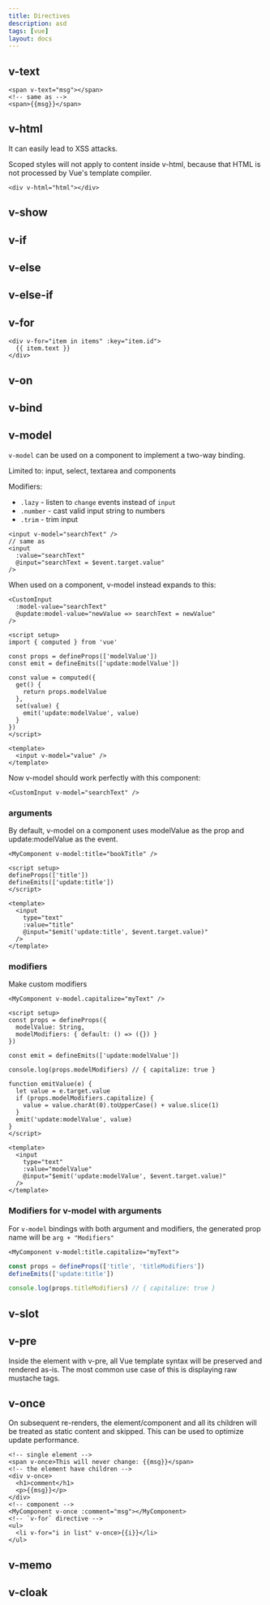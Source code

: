 ```yaml
---
title: Directives
description: asd
tags: [vue]
layout: docs
---
```


## v-text

```vue
<span v-text="msg"></span>
<!-- same as -->
<span>{{msg}}</span>
```

## v-html

It can easily lead to XSS attacks.

Scoped styles will not apply to content inside v-html, because that HTML is not processed by Vue's template compiler.

```vue
<div v-html="html"></div>
```

## v-show

## v-if

## v-else

## v-else-if

## v-for

```vue
<div v-for="item in items" :key="item.id">
  {{ item.text }}
</div>
```

## v-on

## v-bind

## v-model

`v-model` can be used on a component to implement a two-way binding.

Limited to: input, select, textarea and components

Modifiers: 

- `.lazy` - listen to `change` events instead of `input`
- `.number` - cast valid input string to numbers
- `.trim` - trim input

```vue
<input v-model="searchText" />
// same as
<input
  :value="searchText"
  @input="searchText = $event.target.value"
/>
```

When used on a component, v-model instead expands to this:

```vue
<CustomInput
  :model-value="searchText"
  @update:model-value="newValue => searchText = newValue"
/>
```

```vue title="CustomInput.vue"
<script setup>
import { computed } from 'vue'

const props = defineProps(['modelValue'])
const emit = defineEmits(['update:modelValue'])

const value = computed({
  get() {
    return props.modelValue
  },
  set(value) {
    emit('update:modelValue', value)
  }
})
</script>

<template>
  <input v-model="value" />
</template>
```
Now v-model should work perfectly with this component:

```vue
<CustomInput v-model="searchText" />
```

### arguments

By default, v-model on a component uses modelValue as the prop and update:modelValue as the event.

```vue
<MyComponent v-model:title="bookTitle" />
```

```vue title="MyComponent.vue"
<script setup>
defineProps(['title'])
defineEmits(['update:title'])
</script>

<template>
  <input
    type="text"
    :value="title"
    @input="$emit('update:title', $event.target.value)"
  />
</template>
```

### modifiers

Make custom modifiers

```vue
<MyComponent v-model.capitalize="myText" />
```

```vue title="MyComponent.vue"
<script setup>
const props = defineProps({
  modelValue: String,
  modelModifiers: { default: () => ({}) }
})

const emit = defineEmits(['update:modelValue'])

console.log(props.modelModifiers) // { capitalize: true }

function emitValue(e) {
  let value = e.target.value
  if (props.modelModifiers.capitalize) {
    value = value.charAt(0).toUpperCase() + value.slice(1)
  }
  emit('update:modelValue', value)
}
</script>

<template>
  <input
    type="text"
    :value="modelValue"
    @input="$emit('update:modelValue', $event.target.value)"
  />
</template>
```

### Modifiers for v-model with arguments

For `v-model` bindings with both argument and modifiers, the generated prop name will be `arg + "Modifiers"`

```vue
<MyComponent v-model:title.capitalize="myText">
```

```js
const props = defineProps(['title', 'titleModifiers'])
defineEmits(['update:title'])

console.log(props.titleModifiers) // { capitalize: true }
```

## v-slot

## v-pre

Inside the element with v-pre, all Vue template syntax will be preserved and rendered as-is. The most common use case of this is displaying raw mustache tags.

## v-once

On subsequent re-renders, the element/component and all its children will be treated as static content and skipped. This can be used to optimize update performance.

```vue
<!-- single element -->
<span v-once>This will never change: {{msg}}</span>
<!-- the element have children -->
<div v-once>
  <h1>comment</h1>
  <p>{{msg}}</p>
</div>
<!-- component -->
<MyComponent v-once :comment="msg"></MyComponent>
<!-- `v-for` directive -->
<ul>
  <li v-for="i in list" v-once>{{i}}</li>
</ul>
```

## v-memo 

## v-cloak